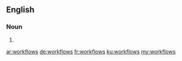 ==English==

===Noun===
{{head|en|plural}}

# {{plural of|workflow|lang=en|nocat=1}}

[[ar:workflows]]
[[de:workflows]]
[[fr:workflows]]
[[ku:workflows]]
[[my:workflows]]